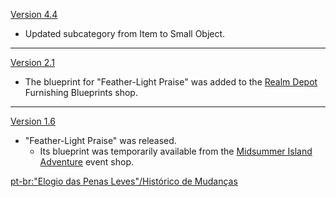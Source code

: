 {{Change History/Header}}
[[Version 4.4]]
* Updated subcategory from Item to Small Object.
----
[[Version 2.1]]
*The blueprint for "Feather-Light Praise" was added to the [[Realm Depot]] Furnishing Blueprints shop.
----
[[Version 1.6]]
*"Feather-Light Praise" was released.
**Its blueprint was temporarily available from the [[Midsummer Island Adventure]] event shop.
<noinclude>
[[pt-br:"Elogio das Penas Leves"/Histórico de Mudanças]]
</noinclude>
